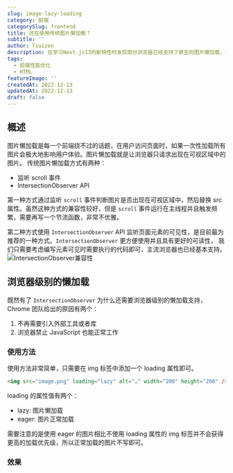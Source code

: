 ```yaml
---
slug: image-lazy-loading
category: 前端
categorySlug: frontend
title: 还在使用传统图片懒加载？
subtitle: ''
author: Tsuizen
description: 在学习Next.js13的新特性时发现部分浏览器已经支持了原生的图片懒加载，却鲜有人提及。
tags:
  - 前端性能优化
  - HTML
featureImage: ''
createdAt: 2022-12-13
updatedAt: 2022-12-13
draft: false
---
```


## 概述

图片懒加载是每一个前端绕不过的话题，在用户访问页面时，如果一次性加载所有图片会极大地影响用户体验。图片懒加载就是让浏览器只请求出现在可视区域中的图片。
传统图片懒加载方式有两种：

- 监听 scroll 事件
- IntersectionObserver API

第一种方式通过监听 `scroll` 事件判断图片是否出现在可视区域中，然后替换 src 属性。虽然这种方式的兼容性较好，但是 `scroll`
事件运行在主线程并且触发频繁，需要再写一个节流函数，非常不优雅。

第二种方式使用 `IntersectionObserver` API 监听页面元素的可见性，是目前最为推荐的一种方式。`IntersectionObserver` 更方便使用并且具有更好的可读性，
我们只需要考虑编写元素可见时需要执行的代码即可，主流浏览器也已经基本支持。
![IntersectionObserver兼容性](/images/posts-images/image-lazy-loading/IntersectionObserver兼容性.jpg)

## 浏览器级别的懒加载

既然有了 `IntersectionObserver` 为什么还需要浏览器级别的懒加载支持，Chrome 团队给出的原因有两个：

1. 不再需要引入外部工具或者库
2. 浏览器禁止 JavaScript 也能正常工作

### 使用方法

使用方法非常简单，只需要在 img 标签中添加一个 loading 属性即可。

```html
<img src="image.png" loading="lazy" alt="…" width="200" height="200" />
```

loading 的属性值有两个：

- lazy: 图片懒加载
- eager: 图片正常加载

需要注意的是使用 eager 的图片相比不使用 loading 属性的 img 标签并不会获得更高的加载优先级，所以正常加载的图片不写即可。

### 效果

